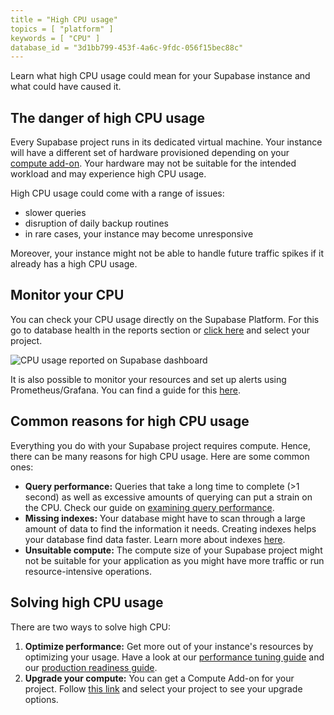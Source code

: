 ```yaml
---
title = "High CPU usage"
topics = [ "platform" ]
keywords = [ "CPU" ]
database_id = "3d1bb799-453f-4a6c-9fdc-056f15bec88c"
---
```


Learn what high CPU usage could mean for your Supabase instance and what could have caused it.

## The danger of high CPU usage

Every Supabase project runs in its dedicated virtual machine. Your instance will have a different set of hardware provisioned depending on your [compute add-on](https://supabase.com/docs/guides/platform/compute-add-ons). Your hardware may not be suitable for the intended workload and may experience high CPU usage.

High CPU usage could come with a range of issues:

- slower queries
- disruption of daily backup routines
- in rare cases, your instance may become unresponsive

Moreover, your instance might not be able to handle future traffic spikes if it already has a high CPU usage.

## Monitor your CPU

You can check your CPU usage directly on the Supabase Platform. For this go to database health in the reports section or [click here](https://supabase.com/dashboard/project/_/reports/database) and select your project.

![CPU usage reported on Supabase dashboard](/docs/img/guides/platform/exhaust-cpu-report.png)

It is also possible to monitor your resources and set up alerts using Prometheus/Grafana. You can find a guide for this [here](https://supabase.com/docs/guides/platform/metrics).

## Common reasons for high CPU usage

Everything you do with your Supabase project requires compute. Hence, there can be many reasons for high CPU usage. Here are some common ones:

- **Query performance:** Queries that take a long time to complete (>1 second) as well as excessive amounts of querying can put a strain on the CPU. Check our guide on [examining query performance](https://supabase.com/docs/guides/platform/performance#examining-query-performance).
- **Missing indexes:** Your database might have to scan through a large amount of data to find the information it needs. Creating indexes helps your database find data faster. Learn more about indexes [here](https://supabase.com/docs/guides/database/postgres/indexes).
- **Unsuitable compute:** The compute size of your Supabase project might not be suitable for your application as you might have more traffic or run resource-intensive operations.

## Solving high CPU usage

There are two ways to solve high CPU:

1. **Optimize performance:** Get more out of your instance's resources by optimizing your usage. Have a look at our [performance tuning guide](https://supabase.com/docs/guides/platform/performance#examining-query-performance) and our [production readiness guide](https://supabase.com/docs/guides/platform/going-into-prod#performance).
2. **Upgrade your compute:** You can get a Compute Add-on for your project. Follow [this link](https://supabase.com/dashboard/project/_/settings/compute-and-disk) and select your project to see your upgrade options.
